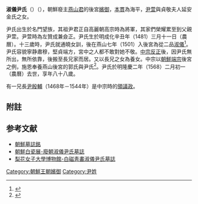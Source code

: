 {{refimprove|time=2015-06-14T11:00:56+00:00}}
'''淑儀尹氏'''（'''{{lang|ko|숙의윤씨}}'''）（{{bd|1481年||1568年|}}），朝鮮廢主[[燕山君|燕山君]]的後宮[[嬪御|嬪御]]，[[本貫|本貫]]為海平，[[尹萱|尹萱]]與貞敬夫人延安金氏之女。

尹氏出生於名門望族，其祖尹君正自高麗朝高宗時為將軍，其家們榮耀累至到父親尹萱。尹萱時為左贊成兼僉正。尹氏生於明成化辛丑年（1481）三月十一日（農曆）。十三歲時，尹氏就通曉女訓，後在燕山七年（1501）入後宮為從二品[[淑儀|淑儀]]<ref>{{Cite web |url=http://sillok.history.go.kr/inspection/insp_king.jsp?id=wja_10708001_001 |title=燕山君日記41卷, 7年（1501）8月1日紀錄1 |access-date=2015-06-14 |archive-date=2017-08-25 |archive-url=https://web.archive.org/web/20170825105511/http://sillok.history.go.kr/inspection/insp_king.jsp?id=wja_10708001_001 |dead-url=no }}</ref>。尹氏容貌寧静肅穆，堅貞端方，宮中之人都不敢對她不敬。[[中宗反正|中宗反正]]後，因尹氏無所出，無所依靠，後搬至長兄家而居。又以長兄之女為養女。中宗以[[魯山君|朝鮮端宗]]後宮之例，施恩奉養燕山後宮的郭氏與尹氏<ref>{{Cite web |url=http://sillok.history.go.kr/inspection/insp_king.jsp?id=wka_11412017_004&tabid=w&mTree=0&inResult=0&indextype=1 |title=中宗實錄37卷, 14年（1519）12月17日紀錄4 |access-date=2015-06-17 |archive-date=2017-08-25 |archive-url=https://web.archive.org/web/20170825105518/http://sillok.history.go.kr/inspection/insp_king.jsp?id=wka_11412017_004&tabid=w&mTree=0&inResult=0&indextype=1 |dead-url=no }}</ref>。尹氏於明隆慶二年（1568）二月初一（農曆）去世，享年八十八歲。

有一兄長[[尹殷輔|尹殷輔]]（1468年－1544年）是中宗時的[[領議政|領議政]]。

==附註==

{{Reflist|2}}

==参考文献==
*[http://koreanart21.com/review/antiques/view?id=1017&page=11 朝鮮墓誌銘] {{Wayback|url=http://koreanart21.com/review/antiques/view?id=1017&page=11 |date=20190819154131 }}
*[http://nollywood.newsis.com/article/view.htm?ar_id=NISX20150527_0013689092&cID=10702&pID=10700 朝鮮白瓷展-廢朝淑儀尹氏墓誌] {{Wayback|url=http://nollywood.newsis.com/article/view.htm?ar_id=NISX20150527_0013689092&cID=10702&pID=10700 |date=20150719202333 }}
*[http://museum.ewha.ac.kr/ 梨花女子大學博物館-白磁靑畵淑儀尹氏墓誌] {{Wayback|url=http://museum.ewha.ac.kr/ |date=20200927035856 }}

[[Category:朝鮮王朝嬪御|Category:朝鮮王朝嬪御]]
[[Category:尹姓|Category:尹姓]]